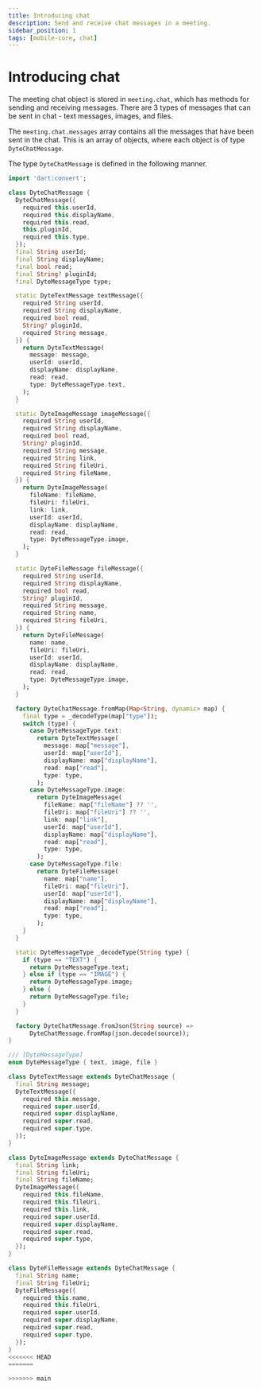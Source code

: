 ```yaml
---
title: Introducing chat
description: Send and receive chat messages in a meeting.
sidebar_position: 1
tags: [mobile-core, chat]
---
```


# Introducing chat

The meeting chat object is stored in `meeting.chat`, which has methods for
sending and receiving messages. There are 3 types of messages that can be sent
in chat - text messages, images, and files.

The `meeting.chat.messages` array contains all the messages that have been sent
in the chat. This is an array of objects, where each object is of type
`DyteChatMessage`.

The type `DyteChatMessage` is defined in the following manner.

```dart
import 'dart:convert';

class DyteChatMessage {
  DyteChatMessage({
    required this.userId,
    required this.displayName,
    required this.read,
    this.pluginId,
    required this.type,
  });
  final String userId;
  final String displayName;
  final bool read;
  final String? pluginId;
  final DyteMessageType type;

  static DyteTextMessage textMessage({
    required String userId,
    required String displayName,
    required bool read,
    String? pluginId,
    required String message,
  }) {
    return DyteTextMessage(
      message: message,
      userId: userId,
      displayName: displayName,
      read: read,
      type: DyteMessageType.text,
    );
  }

  static DyteImageMessage imageMessage({
    required String userId,
    required String displayName,
    required bool read,
    String? pluginId,
    required String message,
    required String link,
    required String fileUri,
    required String fileName,
  }) {
    return DyteImageMessage(
      fileName: fileName,
      fileUri: fileUri,
      link: link,
      userId: userId,
      displayName: displayName,
      read: read,
      type: DyteMessageType.image,
    );
  }

  static DyteFileMessage fileMessage({
    required String userId,
    required String displayName,
    required bool read,
    String? pluginId,
    required String message,
    required String name,
    required String fileUri,
  }) {
    return DyteFileMessage(
      name: name,
      fileUri: fileUri,
      userId: userId,
      displayName: displayName,
      read: read,
      type: DyteMessageType.image,
    );
  }

  factory DyteChatMessage.fromMap(Map<String, dynamic> map) {
    final type = _decodeType(map["type"]);
    switch (type) {
      case DyteMessageType.text:
        return DyteTextMessage(
          message: map["message"],
          userId: map["userId"],
          displayName: map["displayName"],
          read: map["read"],
          type: type,
        );
      case DyteMessageType.image:
        return DyteImageMessage(
          fileName: map["fileName"] ?? '',
          fileUri: map["fileUri"] ?? '',
          link: map["link"],
          userId: map["userId"],
          displayName: map["displayName"],
          read: map["read"],
          type: type,
        );
      case DyteMessageType.file:
        return DyteFileMessage(
          name: map["name"],
          fileUri: map["fileUri"],
          userId: map["userId"],
          displayName: map["displayName"],
          read: map["read"],
          type: type,
        );
    }
  }

  static DyteMessageType _decodeType(String type) {
    if (type == "TEXT") {
      return DyteMessageType.text;
    } else if (type == "IMAGE") {
      return DyteMessageType.image;
    } else {
      return DyteMessageType.file;
    }
  }

  factory DyteChatMessage.fromJson(String source) =>
      DyteChatMessage.fromMap(json.decode(source));
}

/// [DyteMessageType]
enum DyteMessageType { text, image, file }

class DyteTextMessage extends DyteChatMessage {
  final String message;
  DyteTextMessage({
    required this.message,
    required super.userId,
    required super.displayName,
    required super.read,
    required super.type,
  });
}

class DyteImageMessage extends DyteChatMessage {
  final String link;
  final String fileUri;
  final String fileName;
  DyteImageMessage({
    required this.fileName,
    required this.fileUri,
    required this.link,
    required super.userId,
    required super.displayName,
    required super.read,
    required super.type,
  });
}

class DyteFileMessage extends DyteChatMessage {
  final String name;
  final String fileUri;
  DyteFileMessage({
    required this.name,
    required this.fileUri,
    required super.userId,
    required super.displayName,
    required super.read,
    required super.type,
  });
}
<<<<<<< HEAD
=======

>>>>>>> main
```
